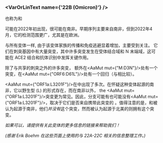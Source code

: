 



<MdxContent filepath="clusters/VoCHeader.mdx" />

### <VarOrLinText name={'22B (Omicron)'} />
也称为<VarOrLin name="22B (Omicron)" invert={true}/>和<Who name="Omicron" />

<MdxContent filepath="clusters/OmicronHeader.mdx" />

<VarOrLin name="22B (Omicron)"/> 可能在2022年初出现，很可能在南非。早期序列主要来自南非，但到2022年4月，它的检测范围更广，尤其是在欧洲。

与所有<Who name="Omicron" />变体一样, 由于该变体家族的传播和免疫逃避显着增加，<VarOrLin name="22B (Omicron)" prefix=""/>主要受到关注。 它们在刺突基因中有大量突变，其中许多突变发生在受体结合域和 N 末端域，这可能在 ACE2 结合和抗体识别中发挥关键作用。


<MdxContent filepath="clusters/22A22B_Spike.mdx" />


除了<VarOrLin name="22B (Omicron)" prefix=""/>与<VarOrLin name="21L (Omicron)" prefix=""/>共享的刺突之外的许多突变， <VarOrLin name="22B (Omicron)" prefix=""/>额外在<AaMut mut={"M:D3N"}/>处有一个突变，在<AaMut mut={"ORF6:D61L"}/>处有一个回归（与<VarOrLin name="21L (Omicron)" prefix=""/>相比较）。

<AaMut mut={"ORF1a:L3201F"}/>在<VarOrLin name="21L (Omicron)" prefix=""/>中出现了多次。在怀疑这种变体起源的南非，它以野生型 (L) 的形式存在，而在南非以外， the <AaMut mut={"ORF1a:L3201F"}/>突变更为常见。因此，分支<VarOrLin name="21L (Omicron)" prefix=""/>可能有也可能没有<AaMut mut={"ORF1a:L3201F"}/>，取决于它们是否来自携带此突变的 <VarOrLin name="21L (Omicron)" prefix=""/>。值得注意的是，<VarOrLin name="22A (Omicron)" prefix=""/>和<VarOrLin name="22B (Omicron)" prefix=""/>被认为起源于南非，他们<i>并没有</i>这个突变，然而被认为起源于北美的<VarOrLin name="22C (Omicron)" prefix=""/>则拥有这个突变。


_如果可以，请提供有关此变体的更多信息的链接来帮助我们！_

_(感谢 Erik Boehm 在这些页面上使用的与 22A-22C 相关的信息整理工作。)_
